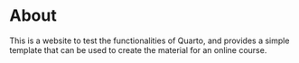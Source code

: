 # About

This is a website to test the functionalities of Quarto, and provides a simple
template that can be used to create the material for an online course.
